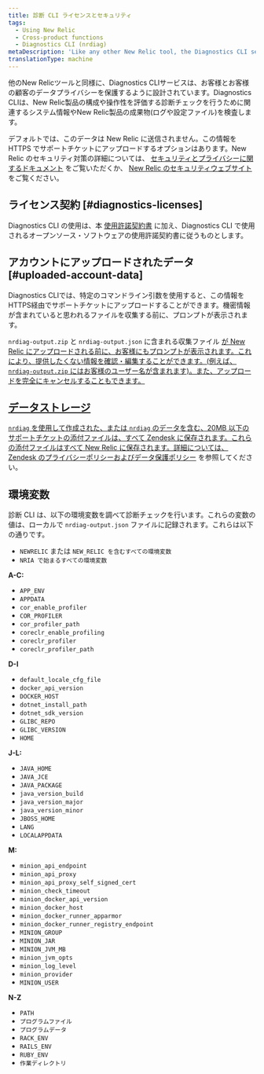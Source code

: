 ```yaml
---
title: 診断 CLI ライセンスとセキュリティ
tags:
  - Using New Relic
  - Cross-product functions
  - Diagnostics CLI (nrdiag)
metaDescription: 'Like any other New Relic tool, the Diagnostics CLI service (nrdiag) is designed to protect you and your customers'' data privacy.'
translationType: machine
---
```


他のNew Relicツールと同様に、Diagnostics CLIサービスは、お客様とお客様の顧客のデータプライバシーを保護するように設計されています。Diagnostics CLIは、New Relic製品の構成や操作性を評価する診断チェックを行うために関連するシステム情報やNew Relic製品の成果物(ログや設定ファイル)を検査します。

デフォルトでは、このデータは New Relic に送信されません。この情報を HTTPS でサポートチケットにアップロードするオプションはあります。New Relic のセキュリティ対策の詳細については、 [セキュリティとプライバシーに関するドキュメント](/docs/security/security-privacy/data-privacy/data-privacy-new-relic) をご覧いただくか、 [New Relic のセキュリティウェブサイト](https://newrelic.com/security) をご覧ください。

## ライセンス契約 [#diagnostics-licenses]

Diagnostics CLI の使用は、本 [使用許諾契約書](/docs/licenses/license-information/other-licenses/new-relic-diagnostics-licenses) に加え、Diagnostics CLI で使用されるオープンソース・ソフトウェアの使用許諾契約書に従うものとします。

## アカウントにアップロードされたデータ [#uploaded-account-data]

Diagnostics CLIでは、特定のコマンドライン引数を使用すると、この情報をHTTPS経由でサポートチケットにアップロードすることができます。機密情報が含まれていると思われるファイルを収集する前に、プロンプトが表示されます。

`nrdiag-output.zip` と `nrdiag-output.json` に含まれる収集ファイル [が New Relic にアップロードされる前に、お客様にもプロンプトが表示されます。これにより、提供したくない情報を確認・編集することができます。(例えば、 `nrdiag-output.zip` にはお客様のユーザー名が含まれます)。また、アップロードを完全にキャンセルすることもできます。](/docs/using-new-relic/cross-product-functions/diagnostics-cli-nrdiag/interpret-nrdiag-output)

## [データストレージ](/docs/using-new-relic/cross-product-functions/diagnostics-cli-nrdiag/interpret-nrdiag-output)

[`nrdiag` を使用して作成された、または `nrdiag` のデータを含む、20MB 以下のサポートチケットの添付ファイルは、すべて Zendesk に保存されます。これらの添付ファイルはすべて New Relic に保存されます。詳細については、 ](/docs/using-new-relic/cross-product-functions/diagnostics-cli-nrdiag/interpret-nrdiag-output)[Zendesk のプライバシーポリシーおよびデータ保護ポリシー](https://www.zendesk.com/company/privacy-and-data-protection/) を参照してください。

## 環境変数

診断 CLI は、以下の環境変数を調べて診断チェックを行います。これらの変数の値は、ローカルで `nrdiag-output.json` ファイルに記録されます。これらは以下の通りです。

* `NEWRELIC` または `NEW_RELIC を含むすべての環境変数`
* `NRIA で始まるすべての環境変数`

**A-C:**

* `APP_ENV`
* `APPDATA`
* `cor_enable_profiler`
* `COR_PROFILER`
* `cor_profiler_path`
* `coreclr_enable_profiling`
* `coreclr_profiler`
* `coreclr_profiler_path`

**D-I**

* `default_locale_cfg_file`
* `docker_api_version`
* `DOCKER_HOST`
* `dotnet_install_path`
* `dotnet_sdk_version`
* `GLIBC_REPO`
* `GLIBC_VERSION`
* `HOME`

**J-L:**

* `JAVA_HOME`
* `JAVA_JCE`
* `JAVA_PACKAGE`
* `java_version_build`
* `java_version_major`
* `java_version_minor`
* `JBOSS_HOME`
* `LANG`
* `LOCALAPPDATA`

**M:**

* `minion_api_endpoint`
* `minion_api_proxy`
* `minion_api_proxy_self_signed_cert`
* `minion_check_timeout`
* `minion_docker_api_version`
* `minion_docker_host`
* `minion_docker_runner_apparmor`
* `minion_docker_runner_registry_endpoint`
* `MINION_GROUP`
* `MINION_JAR`
* `MINION_JVM_MB`
* `minion_jvm_opts`
* `minion_log_level`
* `minion_provider`
* `MINION_USER`

**N-Z**

* `PATH`
* `プログラムファイル`
* `プログラムデータ`
* `RACK_ENV`
* `RAILS_ENV`
* `RUBY_ENV`
* `作業ディレクトリ`